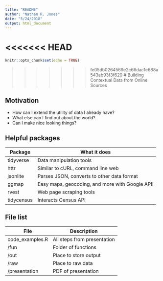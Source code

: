```yaml
---
title: "README"
author: "Nathan R. Jones"
date: "5/24/2018"
output: html_document
---
```


<<<<<<< HEAD
=======
```r
knitr::opts_chunk$set(echo = TRUE)
```

>>>>>>> fe05db0264569e2c66dac1e688a543ab93f3f620
# Building Contextual Data from Online Sources

## Motivation

  - How can I extend the utility of data I already have?
  - What else can I find out about the world?
  - Can I make nice looking things?
  
## Helpful packages
  
  | Package | What it does |
  |---------|--------------|
  | tidyverse | Data manipulation tools |
  | httr | Similar to cURL, command line web |
  | jsonlite | Parses JSON, converts to other data format |
  | ggmap | Easy maps, geocoding, and more with Google API! |
  | rvest | Web page scraping tools | 
  | tidycensus | Interacts Census API |


## File list

| File | Description |  
|---------|--------------|
| code_examples.R | All steps from presentation |
| /fun | Folder of functions |
| /out | Place to store output |
| /raw | Place to raw data |
| /presentation | PDF of presentation | 
